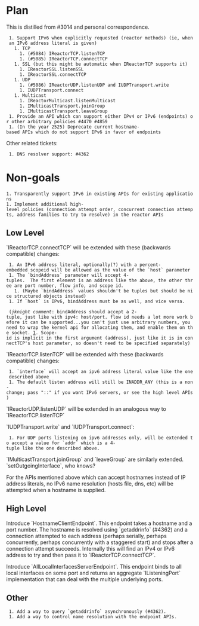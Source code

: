 = Plan =

This is distilled from #3014 and personal correspondence.

  1. Support IPv6 when explicitly requested (reactor methods) (ie, when an IPv6 address literal is given)
    1. TCP
      1. (#5084) IReactorTCP.listenTCP
      1. (#5085) IReactorTCP.connectTCP 
    1. SSL (but this might be automatic when IReactorTCP supports it)
      1. IReactorSSL.listenSSL
      1. IReactorSSL.connectTCP
    1. UDP
      1. (#5086) IReactorUDP.listenUDP and IUDPTransport.write
      1. IUDPTransport.connect
    1. Multicast
      1. IReactorMulticast.listenMulticast
      1. IMulticastTransport.joinGroup
      1. IMulticastTransport.leaveGroup
  1. Provide an API which can support either IPv4 or IPv6 (endpoints) or other arbitrary policies #4470 #4859
  1. (In the year 2525) Deprecate current hostname-based APIs which do not support IPv6 in favor of endpoints

Other related tickets:
  1. DNS resolver support: #4362

= Non-goals =

 1. Transparently support IPv6 in existing APIs for existing applications
 1. Implement additional high-level policies (connection attempt order, concurrent connection attempts, address families to try to resolve) in the reactor APIs

== Low Level ==

`IReactorTCP.connectTCP` will be extended with these (backwards compatible) changes:

  1. An IPv6 address literal, optionally(?) with a percent-embedded scopeid will be allowed as the value of the `host` parameter
  1. The `bindAddress` parameter will accept 4-tuples.  The first element is an address like the above, the other three are port number, flow info, and scope id.
    1. (Maybe `bindAddress` values shouldn't be tuples but should be nice structured objects instead)
  1. If `host` is IPv6, bindAddress must be as well, and vice versa.

  (''jknight comment'': bindAddress should accept a 2-tuple, just like with ipv4: host/port. flow id needs a lot more work before it can be supported...you can't just use arbitrary numbers, you need to wrap the kernel api for allocating them, and enable them on the socket. [http://xpg.dk/projects/linux-ipv6-flow-label-mangement-api]. Scope-id is implicit in the first argument (address), just like it is in connectTCP's host parameter, so doesn't need to be specified separately)

`IReactorTCP.listenTCP` will be extended with these (backwards compatible) changes:

  1. `interface` will accept an ipv6 address literal value like the one described above
  1. The default listen address will still be INADDR_ANY (this is a non-change; pass "::" if you want IPv6 servers, or see the high level APIs)

`IReactorUDP.listenUDP` will be extended in an analogous way to `IReactorTCP.listenTCP`

`IUDPTransport.write` and `IUDPTransport.connect`:

  1. For UDP ports listening on ipv6 addresses only, will be extended to accept a value for `addr` which is a 4-tuple like the one described above.

`IMulticastTransport.joinGroup` and `leaveGroup` are similarly extended.  `setOutgoingInterface`, who knows?

For the APIs mentioned above which can accept hostnames instead of IP address
literals, no IPv6 name resolution (hosts file, dns, etc) will be attempted when
a hostname is supplied.

== High Level ==

Introduce `HostnameClientEndpoint`.  This endpoint takes a hostname and a port
number.  The hostname is resolved using `getaddrinfo` (#4362) and a connection
attempted to each address (perhaps serially, perhaps concurrently, perhaps
concurrently with a staggered start) and stops after a connection attempt
succeeds.  Internally this will find an IPv4 or IPv6 address to try and then
pass it to `IReactorTCP.connectTCP`.

Introduce `AllLocalInterfacesServerEndpoint`.  This endpoint binds to all local
interfaces on some port and returns an aggregate `IListeningPort` implementation
that can deal with the multiple underlying ports.

== Other ==

  1. Add a way to query `getaddrinfo` asynchronously (#4362).
  1. Add a way to control name resolution with the endpoint APIs.
